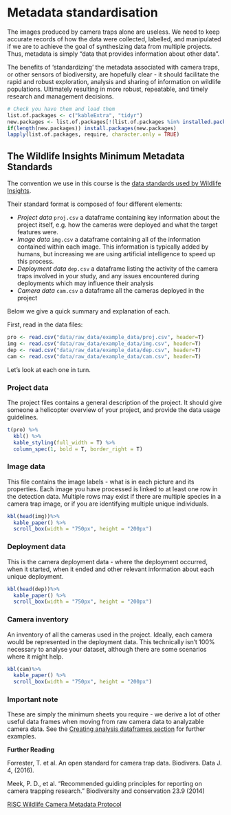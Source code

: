 # Metadata standardisation {#standard}

The images produced by camera traps alone are useless. We need to keep accurate records of how the data were collected, labelled, and manipulated if we are to achieve the goal of synthesizing data from multiple projects. Thus, metadata is simply “data that provides information about other data”. 

The benefits of 'standardizing' the metadata associated with camera traps, or other sensors of biodiversity, are hopefully clear - it should facilitate the rapid and robust exploration, analysis and sharing of information on wildlife populations. Ultimately resulting in more robust, repeatable, and timely research and management decisions.

```r
# Check you have them and load them
list.of.packages <- c("kableExtra", "tidyr")
new.packages <- list.of.packages[!(list.of.packages %in% installed.packages()[,"Package"])]
if(length(new.packages)) install.packages(new.packages)
lapply(list.of.packages, require, character.only = TRUE)

```

## The Wildlife Insights Minimum Metadata Standards

The convention we use in this course is the [data standards used by Wildlife Insights](https://docs.google.com/spreadsheets/d/1Jg-WybmVeGlWGrbPpwuwJCgranOV1r3M_LrzELttfK0/edit#gid=412365965).

Their standard format is composed of four different elements:

- *Project data* `proj.csv` a dataframe containing key information about the project itself, e.g. how the cameras were deployed and what the target features were.
- *Image data* `img.csv` a dataframe containing all of the information contained within each image. This information is typically added by humans, but increasing we are using artificial intelligence to speed up this process. 
- *Deployment data* `dep.csv` a dataframe listing the activity of the camera traps involved in your study, and any issues encountered during deployments which may influence their analysis
- *Camera data* `cam.csv` a dataframe all the cameras deployed in the project

Below we give a quick summary and explanation of each. 

First, read in the data files:

```r
pro <- read.csv("data/raw_data/example_data/proj.csv", header=T)
img <- read.csv("data/raw_data/example_data/img.csv", header=T)
dep <- read.csv("data/raw_data/example_data/dep.csv", header=T)
cam <- read.csv("data/raw_data/example_data/cam.csv", header=T)
```

Let's look at each one in turn.

### Project data

The project files contains a general description of the project. It should give someone a helicopter overview of your project, and provide the data usage guidelines.

```r
t(pro) %>%
  kbl() %>%
  kable_styling(full_width = T) %>%
  column_spec(1, bold = T, border_right = T)
```

### Image data

This file contains the image labels - what is in each picture and its properties. Each image you have processed is linked to at least one row in the detection data. Multiple rows may exist if there are multiple species in a camera trap image, or if you are identifying multiple unique individuals. 

```r
kbl(head(img))%>%
  kable_paper() %>%
  scroll_box(width = "750px", height = "200px")
```


### Deployment data

This is the camera deployment data - where the deployment occurred, when it started, when it ended and other relevant information about each unique deployment.

```r
kbl(head(dep))%>%
  kable_paper() %>%
  scroll_box(width = "750px", height = "200px")

```

### Camera inventory

An inventory of all the cameras used in the project. Ideally, each camera would be represented in the deployment data. This technically isn't 100% necessary to analyse your dataset, although there are some scenarios where it might help. 

```r
kbl(cam)%>%
  kable_paper() %>%
  scroll_box(width = "750px", height = "200px")

```

### Important note
These are simply the minimum sheets you require - we derive a lot of other useful data frames when moving from raw camera data to analyzable camera data. See the [Creating analysis dataframes section](#data-creation) for further examples. 


**Further Reading**

Forrester, T. et al. An open standard for camera trap data. Biodivers. Data J. 4, (2016).

Meek, P. D., et al. "Recommended guiding principles for reporting on camera trapping research." Biodiversity and conservation 23.9 (2014)

[RISC Wildlife Camera Metadata Protocol](https://www2.gov.bc.ca/assets/gov/environment/natural-resource-stewardship/nr-laws-policy/risc/wcmp_v1.pdf)  





